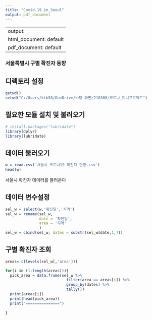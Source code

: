 ---
title: "Covid-19_in_Seoul"
output: pdf_document
---

---
output:
  html_document: default
  pdf_document: default
---
### 서울특별시 구별 확진자 동향

## 디렉토리 설정
```{r}
getwd()
setwd("C:/Users/ktb58/OneDrive/바탕 화면/210308/코로나_미니프로젝트")
```


## 필요한 모듈 설치 및 불러오기

```{r}
# install.packages("lubridate")
library(dplyr)
library(lubridate)
```

## 데이터 불러오기

```{r message=TRUE, warning=TRUE}
w = read.csv('서울시 코로나19 확진자 현황.csv')
head(w)
```
서울시 확진자 데이터를 불러온다

## 데이터 변수설정

```{r}
sel_w = select(w,'확진일','지역')
sel_w = rename(sel_w,
               date = '확진일',
               area = '지역'
               )
sel_w = cbind(sel_w, dates = substr(sel_w$date,1,7))
```

## 구별 확진자 조회
```{r}
areas= c(levels(sel_w[,'area']))

for(i in (1:length(areas))){
  pick_area = data.frame(sel_w %>%
                           filter(area == areas[i]) %>%
                           group_by(dates) %>%
                           tally())
  print(areas[i])
  print(head(pick_area))
  print("===============")
  
}

```
